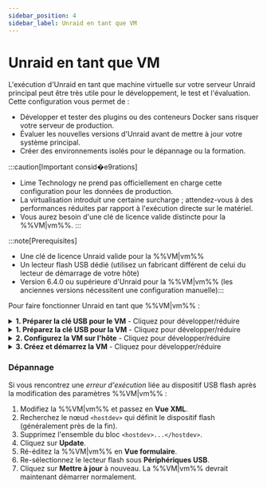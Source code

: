 ```yaml
---
sidebar_position: 4
sidebar_label: Unraid en tant que VM
---
```



# Unraid en tant que VM

L'exécution d'Unraid en tant que machine virtuelle sur votre serveur Unraid principal peut être très utile pour le développement, le test et l'évaluation. Cette configuration vous permet de :

- Développer et tester des plugins ou des conteneurs Docker sans risquer votre serveur de production.
- Évaluer les nouvelles versions d'Unraid avant de mettre à jour votre système principal.
- Créer des environnements isolés pour le dépannage ou la formation.

:::caution[Important consid�e9rations]

- Lime Technology ne prend pas officiellement en charge cette configuration pour les données de production.
- La virtualisation introduit une certaine surcharge ; attendez-vous à des performances réduites par rapport à l'exécution directe sur le matériel.
- Vous aurez besoin d'une clé de licence valide distincte pour la %%VM|vm%%.
  :::

:::note\[Prerequisites]

- Une clé de licence Unraid valide pour la %%VM|vm%%
- Un lecteur flash USB dédié (utilisez un fabricant différent de celui du lecteur de démarrage de votre hôte)
- Version 6.4.0 ou supérieure d'Unraid pour la %%VM|vm%% (les anciennes versions nécessitent une configuration manuelle):::

Pour faire fonctionner Unraid en tant que %%VM|vm%% :

<details>
  <summary><strong>1. Préparer la clé USB pour le VM</strong> - Cliquez pour développer/réduire</summary>

  Préparer votre clé USB est essentiel pour un processus de démarrage %%VM|vm%% fluide et fiable. Voici comment configurer votre environnement %%VM|vm%% avec un périphérique de démarrage unique et correctement configuré.

  1. Utilisez l'outil [Unraid USB Creator](https://unraid.net/download) sur votre bureau pour préparer le lecteur flash :
     - Sélectionnez **Autoriser le démarrage EFI**.
     - Définir un nom de serveur unique (comme `TowerVM` si votre hôte est `Tower`).
     - Écrire l'image sur le lecteur flash.

  2. Modifier les fichiers de configuration :
     - Renommer l'étiquette du lecteur flash de `UNRAID` en un nom unique (par exemple, `UNRAID-VM`).

     - Modifier le fichier `syslinux/syslinux.cfg` sur le lecteur flash :

       ```
       label Unraid OS
         menu default
         kernel /bzimage
         append unraidlabel=UNRAID-VM initrd=/bzroot
       ```

     - Effectuez ce changement dans tous les modes de démarrage (GUI/Mode Sans Échec) dans le fichier.

     - Copiez le fichier `syslinux.cfg` mis à jour dans `EFI/boot/syslinux.cfg`

  3. Créez un fichier nommé `startup.nsh` à la racine du lecteur flash avec ce contenu :

     ```
     \EFI\boot\bootx64.efi
     ```

  4. Notez le fabricant du lecteur flash (vous en aurez besoin pour la configuration %%VM|vm%% plus tard).
</details>

<details>
  <summary><strong>1. Préparez la clé USB pour la VM</strong> - Cliquez pour développer/réduire</summary>

  La configuration de la %%VM|vm%% Unraid nécessite des paramètres spécifiques pour garantir un fonctionnement correct.

  Pour créer le modèle %%VM|vm%% :

  1. Sur le serveur Unraid hôte, allez dans ***Paramètres → Gestionnaire de VM*** et assurez-vous que les %%VM|vm%% sont activées.
  2. Accédez à l'onglet **VMs** et cliquez sur **Add VM**.
  3. Sélectionnez le modèle **Slackware**, car il correspond le mieux à Unraid.
  4. (Optionnel) Si disponible, remplacez l'icône Slackware par l'icône Unraid.
  5. Nommez la %%VM|vm%% (par ex., `UNRAID-VM`).
  6. (Optionnel) Ajoutez une description, telle que *"Environnement de test Unraid - vX.XX.X."*
  7. Attribuer des ressources :
     - CPUs : 2-4 cœurs
     - RAM : 4-8 Go (définir Initial et Max avec la même valeur)
  8. Définissez **Type de machine** sur **Q35 (dernier)**.
  9. Définissez **BIOS** sur **OVMF** et **Contrôleur USB** sur **3.0 (QEMU XHCI)**.
  10. Configurer les disques virtuels :
      - Ajouter des %%vDisks|vdisk%% pour le cache/les données en utilisant le format **RAW** et le bus **SATA**.
      - Différenciez les tailles de disque pour une identification facile (par exemple, %%parity|parity%% > données > %%cache|cache%%).
  11. Laissez les paramètres par défaut pour les graphiques, le son et le réseau.
  12. Sous **Périphériques USB**, sélectionnez la clé USB par **fabricant**, pas par étiquette.

  :::important
  La clé USB du %%VM|vm%% doit provenir d'un fabricant différent de celui du disque de démarrage de l'hôte. S'ils correspondent, le disque %%VM|vm%% ne sera pas visible.
  :::
</details>

<details>
  <summary><strong>2. Configurez la VM sur l'hôte</strong> - Cliquez pour développer/réduire</summary>

  Pour lancer la %%VM|vm%% après la configuration :

  1. Décochez **Démarrer la VM après création** si vous souhaitez un contrôle manuel.
  2. Cliquez sur **Créer**.
  3. Dans l'onglet **VMs**, cliquez sur l'icône %%VM|vm%% Unraid et sélectionnez **Démarrer avec console (%%VNC|vnc-session%%)**.
  4. Surveillez le processus de démarrage dans la console %%VNC|vnc-session%% et notez l'adresse IP de la %%VM|vm%% affichée avant la connexion.
</details>

<details>
  <summary><strong>3. Créez et démarrez la VM</strong> - Cliquez pour développer/réduire</summary>

  Une fois la %%VM|vm%% en cours d'exécution, configurez-la comme un serveur Unraid physique :

  1. Accédez au **WebGUI** de la %%VM|vm%% à `http://[VM-IP]`.
  2. Allez à ***Paramètres → Identification*** :
     - Définissez un **Nom de serveur** unique (par exemple, `Unraid-VM`).
     - Ajoutez une description comme "Instance de développement."
  3. (Optionnel) Allez à ***Paramètres → Paramètres d'affichage*** et choisissez un thème de couleur différent pour le distinguer de l'hôte.
  4. Allez à ***Paramètres → Paramètres %%SMB|samba%% → Paramètres de groupe de travail*** et définissez **Maître local** sur *Non* pour éviter les conflits.
  5. Pour le passage à travers UPS (si l'hôte a un onduleur) :
     - Allez à ***Paramètres → UPS*** sur la %%VM|vm%%.
     - Définissez **Câble UPS** sur *Ether*.
     - Définissez **Type d'onduleur** sur *net*.
     - Entrez l'IP de l'hôte dans **Appareil**.
     - Configurez **Temps d'exécution** pour éteindre la %%VM|vm%% avant l'hôte.
  6. Démarrez l'%%array|array%% avec vos périphériques configurés.
  7. Installez [**Applications pour la communauté**](https://unraid.net/community/apps) pour tester des plugins/Docker.
  8. Mettez à jour la %%VM|vm%% via ***Outils → Mettre à jour l'OS***, comme pour un serveur physique.
</details>

### Dépannage

Si vous rencontrez une *erreur d'exécution* liée au dispositif USB flash après la modification des paramètres %%VM|vm%% :

1. Modifiez la %%VM|vm%% et passez en **Vue XML**.
2. Recherchez le nœud `<hostdev>` qui définit le dispositif flash (généralement près de la fin).
3. Supprimez l'ensemble du bloc `<hostdev>...</hostdev>`.
4. Cliquez sur **Update**.
5. Ré-éditez la %%VM|vm%% en **Vue formulaire**.
6. Re-sélectionnez le lecteur flash sous **Périphériques USB**.
7. Cliquez sur **Mettre à jour** à nouveau. La %%VM|vm%% devrait maintenant démarrer normalement.
